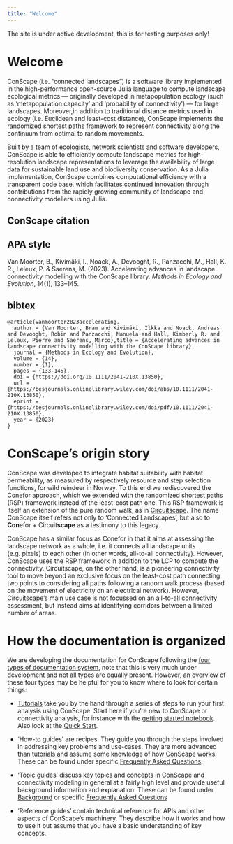 ```yaml
---
title: "Welcome"
---
```


::: {.callout-warning}
The site is under active development, this is for testing purposes only! 
:::


# Welcome

ConScape (i.e. "connected landscapes") is a software library implemented in the high-performance open-source Julia language to compute landscape ecological metrics — originally developed in metapopulation ecology (such as ‘metapopulation capacity’ and ‘probability of connectivity’) — for large landscapes. Moreover,in addition to traditional distance metrics used in ecology (i.e. Euclidean and least-cost distance), ConScape implements the randomized shortest paths framework to represent connectivity along the continuum from optimal to random movements.

Built by a team of ecologists, network scientists and software developers, ConScape is able to efficiently compute landscape metrics for high-resolution landscape representations to leverage the availability of large data for sustainable land use and biodiversity conservation. As a Julia implementation, ConScape combines computational efficiency with a transparent code base, which facilitates continued innovation through contributions from the rapidly growing community of landscape and connectivity modellers using Julia.

::: {.callout-important}
# ConScape citation
::: {.panel-tabset}
## APA style
Van Moorter, B., Kivimäki, I., Noack, A., Devooght, R., Panzacchi, M., Hall, K. R., Leleux, P. & Saerens, M. (2023). Accelerating advances in landscape connectivity modelling with the ConScape library. *Methods in Ecology and Evolution*, 14(1), 133–145.

## bibtex
```
@article{vanmoorter2023accelerating,
  author = {Van Moorter, Bram and Kivimäki, Ilkka and Noack, Andreas and Devooght, Robin and Panzacchi, Manuela and Hall, Kimberly R. and Leleux, Pierre and Saerens, Marco},title = {Accelerating advances in landscape connectivity modelling with the ConScape library},
  journal = {Methods in Ecology and Evolution},
  volume = {14},
  number = {1},
  pages = {133-145},
  doi = {https://doi.org/10.1111/2041-210X.13850},
  url = {https://besjournals.onlinelibrary.wiley.com/doi/abs/10.1111/2041-210X.13850},
  eprint = {https://besjournals.onlinelibrary.wiley.com/doi/pdf/10.1111/2041-210X.13850},
  year = {2023}
}
```
:::
:::

# ConScape's origin story

ConScape was developed to integrate habitat suitability with habitat permeability, as measured by respectively resource and step selection functions, for wild reindeer in Norway. To this end we rediscovered the Conefor approach, which we extended with the randomized shortest paths (RSP) framework instead of the least-cost path one. This RSP framework is itself an extension of the pure random walk, as in [Circuitscape](https://circuitscape.org/). The name ConScape itself refers not only to 'Connected Landscapes', but also to **Con**efor + Circuit**scape** as a testimony to this legacy.  

ConScape has a similar focus as Conefor in that it aims at assessing the landscape network as a whole, i.e. it connects all landscape units (e.g. pixels) to each other (in other words, all-to-all connectivity). However, ConScape uses the RSP framework in addition to the LCP to compute the connectivity. Circuitscape, on the other hand, is a pioneering connectivity tool to move beyond an exclusive focus on the least-cost path connecting two points to considering all paths following a random walk process (based on the movement of electricity on an electrical network). However, Circuitscape's main use case is not focussed on an all-to-all connectivity assessment, but instead aims at identifying corridors between a limited number of areas. 

# How the documentation is organized

We are developing the documentation for ConScape following the [four types of documentation system](https://documentation.divio.com/), note that this is very much under development and not all types are equally present. However, an overview of these four types may be helpful for you to know where to look for certain things:

* [Tutorials](/notebooks/index.qmd) take you by the hand through a series of steps to run your first analysis using ConScape. Start here if you’re new to ConScape or connectivity analysis, for instance with the [getting started notebook](/notebooks/nbk_getting_started.qmd). Also look at the [Quick Start](quick_start.qmd).

* 'How-to guides' are recipes. They guide you through the steps involved in addressing key problems and use-cases. They are more advanced than tutorials and assume some knowledge of how ConScape works. These can be found under specific [Frequently Asked Questions](faqV2.qmd).

* 'Topic guides' discuss key topics and concepts in ConScape and connectivity modeling in general at a fairly high level and provide useful background information and explanation. These can be found under [Background](background.qmd) or specific [Frequently Asked Questions](faqV2.qmd)

* 'Reference guides' contain technical reference for APIs and other aspects of ConScape's machinery. They describe how it works and how to use it but assume that you have a basic understanding of key concepts.


